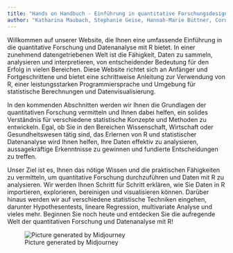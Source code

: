 ```yaml
---
title: "Hands on Handbuch - Einführung in quantitative Forschungsdesigns und Datenanalyse"
author: "Katharina Maubach, Stephanie Geise, Hannah-Marie Büttner, Cornelius Puschmann, & Patrick Zerrer"
---
```


Willkommen auf unserer Website, die Ihnen eine umfassende Einführung in die quantitative Forschung und Datenanalyse mit R bietet. In einer zunehmend datengetriebenen Welt ist die Fähigkeit, Daten zu sammeln, analysieren und interpretieren, von entscheidender Bedeutung für den Erfolg in vielen Bereichen. Diese Website richtet sich an Anfänger und Fortgeschrittene und bietet eine schrittweise Anleitung zur Verwendung von R, einer leistungsstarken Programmiersprache und Umgebung für statistische Berechnungen und Datenvisualisierung.

In den kommenden Abschnitten werden wir Ihnen die Grundlagen der quantitativen Forschung vermitteln und Ihnen dabei helfen, ein solides Verständnis für verschiedene statistische Konzepte und Methoden zu entwickeln. Egal, ob Sie in den Bereichen Wissenschaft, Wirtschaft oder Gesundheitswesen tätig sind, das Erlernen von R und statistischer Datenanalyse wird Ihnen helfen, Ihre Daten effektiv zu analysieren, aussagekräftige Erkenntnisse zu gewinnen und fundierte Entscheidungen zu treffen.

Unser Ziel ist es, Ihnen das nötige Wissen und die praktischen Fähigkeiten zu vermitteln, um quantitative Forschung durchzuführen und Daten mit R zu analysieren. Wir werden Ihnen Schritt für Schritt erklären, wie Sie Daten in R importieren, explorieren, bereinigen und visualisieren können. Darüber hinaus werden wir auf verschiedene statistische Techniken eingehen, darunter Hypothesentests, lineare Regression, multivariate Analyse und vieles mehr. Beginnen Sie noch heute und entdecken Sie die aufregende Welt der quantitativen Forschung und Datenanalyse mit R!

![Picture generated by Midjourney](zemki-patrick_comic_style_a_person_is_analysing_a_dataset_on_he_ba2c6c7e-292e-4098-ab37-55cde63aa711.png)

